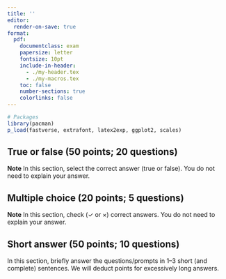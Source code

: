 ```yaml
---
title: ''
editor:
  render-on-save: true
format:
  pdf:
    documentclass: exam
    papersize: letter
    fontsize: 10pt
    include-in-header:
      - ./my-header.tex
      - ./my-macros.tex
    toc: false
    number-sections: true
    colorlinks: false
---
```



\noindent\makebox[0.75\textwidth]{Name:\enspace\hrulefill}

\vspace{5mm}

\begin{center}
    \LARGE{\textbf{In-class midterm, EC421}}
    \\ \large{120 points possible}
\end{center}

\vspace{5mm}

```r
# Packages
library(pacman)
p_load(fastverse, extrafont, latex2exp, ggplot2, scales)
```

## True or false (50 points; 20 questions)

**Note** In this section, select the correct answer (true or false). You do not need to explain your answer.

\begin{questions}

\tf Ordinary least squares (OLS) regression is biased for estimating the coefficients of a linear model when the disturbances are heteroskedastic.

\tf One of the ``standard'' assumptions for OLS regression is that the disturbances are uncorrelated with each other.

\tf If our disturbances have different variances, then we have a violation of exogeneity.

\tf In the regression model
$$
  \text{Income}_i = \beta_0 + \beta_1 \text{Education}_i + \beta_2 \text{Age}_i + u_i,
$$
the effect of education on income depends on the individual's age.

\tf The White test for heteroskedasticity for the above model would run the following regression:
$$
  e_i^2 = \beta_0 + \beta_1 \text{Education}_i + \beta_2 \text{Age}_i^2 + \beta_3 \text{Education}_i \times \text{Age} + v_i.
$$

\tf While OLS is biased when we violate exogeneity, it is still consistent.

\tf The square of a variable is equivalent to interacting the variable with itself.

\tf In the following model, if $\hat{\beta}_1 = 0.5$, then a one-unit increase in $X_i$ is associated with a 0.5-unit increase in $Y_i$:
$$
  \log(y)_i = \beta_0 + \beta_1 x_i + u_i.
$$

\newpage

\tf Weighted least squares (WLS) upweights individuals with higher variance disturbances and downweights individuals with lower variance disturbances.

\tf If the disturbance correlates with an explanatory variable, then we have a violation of the homoskedasticity assumption.

\tf An estimator can be consistent without being unbiased.

\tf Adding additional variables to a regression model will always increase the $R^2$.

\tf Disturbances are unobservable, while residuals are observable.

\tf Measurement error in the explanatory variable tends to bias the OLS estimator downward.

\tf For the Goldfeld-Quandt test, the null hypothesis is that the variances of the disturbances are equal across groups.

\tf Consistency tells us about the behavior of an estimator when we take an infinite number of samples with the same sample size.

\tf In the following regression model, the expected income for a non-female student is $\beta_0 + \beta_1$
$$
  \text{Income}_i = \beta_0 + \beta_1 \text{Female}_i + \beta_2 \text{Student} + \beta_3 \text{Female}_i \times \text{Student}_i + u_i.
$$

\tf A p-value of 0.5 means that we can reject the null hypothesis that the coefficient is equal to zero at the 5\% level.

\tf One problem of the Goldfeld-Quandt test for heteroskedasticity is that it fails to detect certain patterns of heteroskedasticity.

\tf Omitted-variable bias occurs when we omit a variable from a regression.

\end{questions}

\newpage

## Multiple choice (20 points; 5 questions)

**Note** In this section, check ($\checkmark$ or $\times$) \textbf{all} correct answers. You do not need to explain your answer.

\begin{questions}

\setcounter{question}{20}

\mc \\ Which of the following statements are part of the ``standard'' assumptions for OLS regression?

\vspace{\stretch{1}}
\begin{oneparcheckboxes} 
  \choice $E[u_i | X_i] = 0$
  \choice $\text{Var}(u_i) = 0$
  \choice $\text{Var}(X_i) > 0$
  \choice $\text{Cov}(u_i, u_j) = 0$
\end{oneparcheckboxes} 
\vspace{\stretch{2}}

\mc \\ In the presence of heteroskedasticity, which of the following statements are true?

\vspace{\stretch{1}}
\begin{oneparcheckboxes} 
  \choice OLS is unbiased for the coefficients. \newline
  \choice WLS is biased for the coefficients. \newline
  \choice WLS is the best linear unbiased estimator. \newline
  \choice OLS is biased for the standard errors. \newline
\end{oneparcheckboxes} 
\vspace{\stretch{2}}

\mc \\ Which of the following scenarios necessarily causes OLS to be biased for the coefficients?

\vspace{\stretch{1}}
\begin{oneparcheckboxes} 
  \choice heteroskedasticity
  \choice correlated disturbances
  \choice violating exogeneity
  \choice measurement error
\end{oneparcheckboxes} 
\vspace{\stretch{2}}

\mc \\ Which of the following models \textit{violates} OLS's requirement of linearity?

\vspace{\stretch{1}}
\begin{oneparcheckboxes} 
  \choice $\log(y) = \beta_0 + \beta_1 \log(x_1) + \beta_2 \log(x_2) + u$ \newline
  \choice $y = e^{\beta_0 + \beta_1 x_1 + \beta_2 x_2 + u}$ \newline
  \choice $y = \beta_0 + \beta_1 x_1^{\beta_2} + \beta_3 x_2 + u$ \newline
  \choice $y = \beta_0 + \beta_1 x_1 \beta_2 x_1^2 + \beta_3 x_2 + \beta_4 x_2^2 + u$ \newline
\end{oneparcheckboxes} 
\vspace{\stretch{2}}

\mc \\ What can we ``do'' in the presence of heteroskedasticity?

\vspace{\stretch{1}}
\begin{oneparcheckboxes} 
  \choice Check the specification.
  \choice Look for omitted variables. \newline
  \choice Use het.-robust standard errors.
  \choice Estimate the model using WLS.
\end{oneparcheckboxes} 
\vspace{\stretch{2}}

\end{questions}

## Short answer (50 points; 10 questions)

\textbf{Note} In this section, briefly answer the questions/prompts in 1--3 short (and complete) sentences. We will deduct points for excessively long answers.

\begin{questions}

\setcounter{question}{25}

\short Explain how OLS regression defines the ``best-fit'' line.

\vspace{\stretch{1}}

\short Define the concept of a \textit{standard error}.

\vspace{\stretch{1}}

\short Explain how the phrase \textit{correlation is not causation} relates to the concept of \textit{omitted-variable bias}.

\vspace{\stretch{1}} 

\newpage

\short Write down a simple linear regression model (actual variables; not just $y$ and $x$), and provide an example of a variable that could cause omitted variable bias. Explain how the variable satisfies the requirements for omitted-variable bias.

\vspace{\stretch{1}} 

\short In class we showed that for included regressor $x_{1}$ and excluded regressor $x_{2}$, the coefficient on $x_{1}$ has probability limit
$$
  \text{plim}\, \hat{\beta}_1 = \beta_1 + \frac{\text{Cov}(x_{1}, x_{2})}{\text{Var}(x_{1})}
$$
Using this formula, explain which direction you would expect the OLS estimator to be biased when we regress \textit{income} on \textit{education} and omit \textit{ability}.

\vspace{\stretch{1}}

\short Compare and contrast consistency and unbiasedness.

\vspace{\stretch{1}}

\newpage

\short For the regression model below, suppose we estimate $\hat{\beta}_0 = 9.4$ and $\hat{\beta}_1 = -0.5$. Interpret the slope coefficient in the context of the model.
$$
  \log(\text{Quantity}_{i}) = \beta_0 + \beta_1 \log(\text{Price}_{i}) + u_{i}
$$

\vspace{\stretch{1}}

\short For the regression model below, suppose we estimate $\hat{\beta}_{0} = 55.4$, $\hat{\beta}_{1} = 0.3$, $\hat{\beta}_{2} = 12.1$, and $\hat{\beta}_{3} = 0.1$. Interpret the coefficient on the interaction term.
$$
  (\text{Years Lived})_i = \beta_0 + \beta_1 \text{Income}_i + \beta_2 \text{Female}_i + \beta_3 \text{Income}_i \times \text{Female}_i + u_i
$$
\textit{Note:} \textit{Income} is measured in thousands of dollars; \textit{Female} is a binary indicator variable.

\vspace{\stretch{1}}

\newpage

\short Imagine you are running the White test for heteroskedasticity. You notice that the coefficient on $x_{1}^2$ is statistically significant. What does this tell you about the presence of heteroskedasticity? Explain.

\vspace{\stretch{1}}

\short Draw an example of a scatterplot that would violate the assumption of exogeneity. Briefly explain why the scatterplot violates the assumption.

\vspace{\stretch{1}}

\end{questions}
